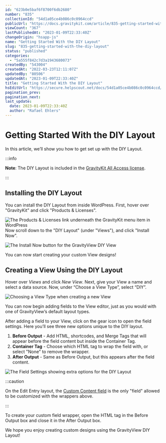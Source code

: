 ```yaml
---
id: "623b0e5baf6f8700f6db2680"
number: "835"
collectionId: "54d1a05ce4b086c0c0964ccd"
publicUrl: "https://docs.gravitykit.com/article/835-getting-started-with-the-diy-layout"
viewCount: "367"
lastPublishedAt: "2023-01-09T22:33:40Z"
changeOrigin: "hsapp-js"
name: "Getting Started With the DIY Layout"
slug: "835-getting-started-with-the-diy-layout"
status: "published"
categories: 
  - "5a555f842c7d3a1943680073"
createdBy: "543004"
createdAt: "2022-03-23T12:11:07Z"
updatedBy: "80506"
updatedAt: "2023-01-09T22:33:40Z"
title: "Getting Started With the DIY Layout"
hsEditUrl: "https://secure.helpscout.net/docs/54d1a05ce4b086c0c0964ccd/article/623b0e5baf6f8700f6db2680"
pagination_prev: 
pagination_next: 
last_update:
  date: 2023-01-09T22:33:40Z
  author: "Rafael Ehlers"
---
```


# Getting Started With the DIY Layout

In this article, we’ll show you how to get set up with the DIY Layout.


:::info

**Note**: The DIY Layout is included in the [GravityKit All Access license](https://www.gravitykit.com/pricing/?focus=all-access).

:::

 ## Installing the DIY Layout

You can install the DIY Layout from inside WordPress. First, hover over "GravityKit" and click "Products &amp; Licenses".

![The Products & Licenses link underneath the GravityKit menu item in WordPress](https://s3.amazonaws.com/helpscout.net/docs/assets/54c58489e4b051242988532c/images/63a563439ef7901532ad2a8c/file-7ZM2RnkKU3.png)Now scroll down to the "DIY Layout" (under "Views"), and click "Install Now".

![The Install Now button for the GravityView DIY View](https://s3.amazonaws.com/helpscout.net/docs/assets/54c58489e4b051242988532c/images/63a56353f439e8768b4f6886/file-0jE0ICOZQb.png)

You can now start creating your custom View designs!

## Creating a View Using the DIY Layout

Hover over *Views* and click *New View*. Next, give your View a name and select a data source. Now, under “Choose a View Type”, select “DIY”.

![Choosing a View Type when creating a new View](https://s3.amazonaws.com/helpscout.net/docs/assets/54c58489e4b051242988532c/images/623b0ea0c1e53608cf9ebb79/file-f4P0PypbtM.png)

You can now begin adding fields to the View editor, just as you would with one of GravityView’s default layout types.

After adding a field to your View, click on the gear icon to open the field settings. Here you’ll see three new options unique to the DIY layout.

1. **Before Output** - Add HTML, shortcodes, and Merge Tags that will appear before the field content but inside the Container Tag.
2. **Container Tag** - Choose which HTML tag to wrap the field with, or select "None" to remove the wrapper.
3. **After Output** - Same as Before Output, but this appears after the field content.

![The Field Settings showing extra options for the DIY Layout](https://s3.amazonaws.com/helpscout.net/docs/assets/54c58489e4b051242988532c/images/623b0ec3c1e53608cf9ebb7a/file-jD1Ny4ScY8.png)


:::caution

On the Edit Entry layout, the [Custom Content field](https://docs.gravitykit.com/article/111-using-the-custom-content-field) is the only "field" allowed to be customized with the wrappers above.

:::

  To create your custom field wrapper, open the HTML tag in the Before Output box and close it in the After Output box.

We hope you enjoy creating custom designs using the GravityView DIY Layout!